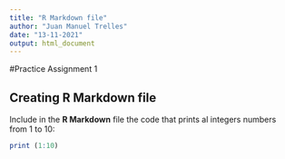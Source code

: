 ```yaml
---
title: "R Markdown file"
author: "Juan Manuel Trelles"
date: "13-11-2021"
output: html_document
---
```


#Practice Assignment 1

## Creating R Markdown file

Include in the **R Markdown** file the code that prints al integers numbers from 1 to 10:


```r
print (1:10)
```



  
  
